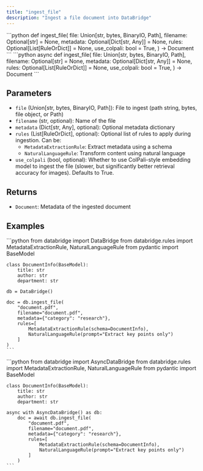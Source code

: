 ```yaml
---
title: "ingest_file"
description: "Ingest a file document into DataBridge"
---
```


<Tabs>
  <Tab title="Sync">
    ```python
    def ingest_file(
        file: Union[str, bytes, BinaryIO, Path],
        filename: Optional[str] = None,
        metadata: Optional[Dict[str, Any]] = None,
        rules: Optional[List[RuleOrDict]] = None,
        use_colpali: bool = True,
    ) -> Document
    ```
  </Tab>
  <Tab title="Async">
    ```python
    async def ingest_file(
        file: Union[str, bytes, BinaryIO, Path],
        filename: Optional[str] = None,
        metadata: Optional[Dict[str, Any]] = None,
        rules: Optional[List[RuleOrDict]] = None,
        use_colpali: bool = True,
    ) -> Document
    ```
  </Tab>
</Tabs>

## Parameters

- `file` (Union[str, bytes, BinaryIO, Path]): File to ingest (path string, bytes, file object, or Path)
- `filename` (str, optional): Name of the file
- `metadata` (Dict[str, Any], optional): Optional metadata dictionary
- `rules` (List[RuleOrDict], optional): Optional list of rules to apply during ingestion. Can be:
  - `MetadataExtractionRule`: Extract metadata using a schema
  - `NaturalLanguageRule`: Transform content using natural language
- `use_colpali` (bool, optional): Whether to use ColPali-style embedding model to ingest the file (slower, but significantly better retrieval accuracy for images). Defaults to True.

## Returns

- `Document`: Metadata of the ingested document

## Examples

<Tabs>
  <Tab title="Sync">
    ```python
    from databridge import DataBridge
    from databridge.rules import MetadataExtractionRule, NaturalLanguageRule
    from pydantic import BaseModel
    
    class DocumentInfo(BaseModel):
        title: str
        author: str
        department: str
    
    db = DataBridge()
    
    doc = db.ingest_file(
        "document.pdf",
        filename="document.pdf",
        metadata={"category": "research"},
        rules=[
            MetadataExtractionRule(schema=DocumentInfo),
            NaturalLanguageRule(prompt="Extract key points only")
        ]
    )
    ```
  </Tab>
  <Tab title="Async">
    ```python
    from databridge import AsyncDataBridge
    from databridge.rules import MetadataExtractionRule, NaturalLanguageRule
    from pydantic import BaseModel
    
    class DocumentInfo(BaseModel):
        title: str
        author: str
        department: str
    
    async with AsyncDataBridge() as db:
        doc = await db.ingest_file(
            "document.pdf",
            filename="document.pdf",
            metadata={"category": "research"},
            rules=[
                MetadataExtractionRule(schema=DocumentInfo),
                NaturalLanguageRule(prompt="Extract key points only")
            ]
        )
    ```
  </Tab>
</Tabs>